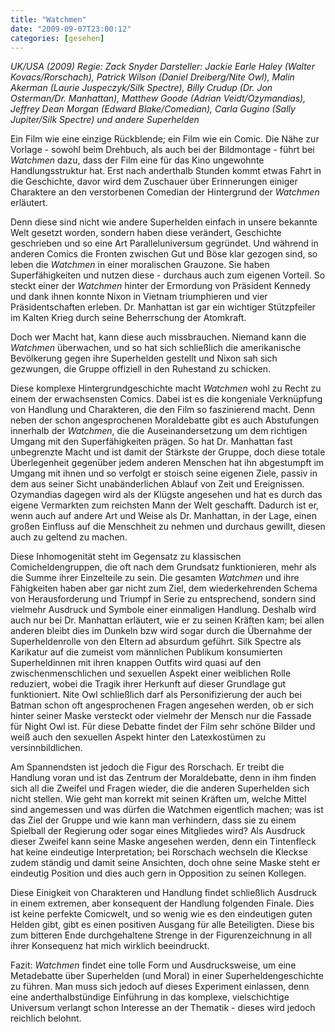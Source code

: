 ```yaml
---
title: "Watchmen"
date: "2009-09-07T23:00:12"
categories: [gesehen]
---
```


*UK/USA (2009)
Regie: Zack Snyder
Darsteller: Jackie Earle Haley (Walter Kovacs/Rorschach), Patrick Wilson (Daniel Dreiberg/Nite Owl), Malin Akerman (Laurie Juspeczyk/Silk Spectre), Billy Crudup (Dr. Jon Osterman/Dr. Manhattan), Matthew Goode (Adrian Veidt/Ozymandias), Jeffrey Dean Morgan (Edward Blake/Comedian), Carla Gugino (Sally Jupiter/Silk Spectre) und andere Superhelden*

Ein Film wie eine einzige Rückblende; ein Film wie ein Comic. Die Nähe zur Vorlage - sowohl beim Drehbuch, als auch bei der Bildmontage - führt bei *Watchmen* dazu, dass der Film eine für das Kino ungewohnte Handlungsstruktur hat. Erst nach anderthalb Stunden kommt etwas Fahrt in die Geschichte, davor wird dem Zuschauer über Erinnerungen einiger Charaktere an den verstorbenen Comedian der Hintergrund der *Watchmen* erläutert.

Denn diese sind nicht wie andere Superhelden einfach in unsere bekannte Welt gesetzt worden, sondern haben diese verändert, Geschichte geschrieben und so eine Art Paralleluniversum gegründet. Und während in anderen Comics die Fronten zwischen Gut und Böse klar gezogen sind, so leben die *Watchmen* in einer moralischen Grauzone. Sie haben Superfähigkeiten und nutzen diese - durchaus auch zum eigenen Vorteil. So steckt einer der *Watchmen* hinter der Ermordung von Präsident Kennedy und dank ihnen konnte Nixon in Vietnam triumphieren und vier Präsidentschaften erleben. Dr. Manhattan ist gar ein wichtiger Stützpfeiler im Kalten Krieg durch seine Beherrschung der Atomkraft.

Doch wer Macht hat, kann diese auch missbrauchen. Niemand kann die *Watchmen* überwachen, und so hat sich schließlich die amerikanische Bevölkerung gegen ihre Superhelden gestellt und Nixon sah sich gezwungen, die Gruppe offiziell in den Ruhestand zu schicken.

Diese komplexe Hintergrundgeschichte macht *Watchmen* wohl zu Recht zu einem der erwachsensten Comics. Dabei ist es die kongeniale Verknüpfung von Handlung und Charakteren, die den Film so faszinierend macht. Denn neben der schon angesprochenen Moraldebatte gibt es auch Abstufungen innerhalb der *Watchmen*, die die Auseinandersetzung um dem richtigen Umgang mit den Superfähigkeiten prägen. So hat Dr. Manhattan fast unbegrenzte Macht und ist damit der Stärkste der Gruppe, doch diese totale Überlegenheit gegenüber jedem anderen Menschen hat ihn abgestumpft im Umgang mit ihnen und so verfolgt er stoisch seine eigenen Ziele, passiv in dem aus seiner Sicht unabänderlichen Ablauf von Zeit und Ereignissen. Ozymandias dagegen wird als der Klügste angesehen und hat es durch das eigene Vermarkten zum reichsten Mann der Welt geschafft. Dadurch ist er, wenn auch auf andere Art und Weise als Dr. Manhattan, in der Lage, einen großen Einfluss auf die Menschheit zu nehmen und durchaus gewillt, diesen auch zu geltend zu machen.

Diese Inhomogenität steht im Gegensatz zu klassischen Comicheldengruppen, die oft nach dem Grundsatz funktionieren, mehr als die Summe ihrer Einzelteile zu sein. Die gesamten *Watchmen* und ihre Fähigkeiten haben aber gar nicht zum Ziel, dem wiederkehrenden Schema von Herausforderung und Triumpf in Serie zu entsprechend, sondern sind vielmehr Ausdruck und Symbole einer einmaligen Handlung. Deshalb wird auch nur bei Dr. Manhattan erläutert, wie er zu seinen Kräften kam; bei allen anderen bleibt dies im Dunkeln bzw wird sogar durch die Übernahme der Superheldenrolle von den Eltern ad absurdum geführt. Silk Spectre als Karikatur auf die zumeist vom männlichen Publikum konsumierten Superheldinnen mit ihren knappen Outfits wird quasi auf den zwischenmenschlichen und sexuellen Aspekt einer weiblichen Rolle reduziert, wobei die Tragik ihrer Herkunft auf dieser Grundlage gut funktioniert. Nite Owl schließlich darf als Personifizierung der auch bei Batman schon oft angesprochenen Fragen angesehen werden, ob er sich hinter seiner Maske versteckt oder vielmehr der Mensch nur die Fassade für Night Owl ist. Für diese Debatte findet der Film sehr schöne Bilder und weiß auch den sexuellen Aspekt hinter den Latexkostümen zu versinnbildlichen.

Am Spannendsten ist jedoch die Figur des Rorschach. Er treibt die Handlung voran und ist das Zentrum der Moraldebatte, denn in ihm finden sich all die Zweifel und Fragen wieder, die die anderen Superhelden sich nicht stellen. Wie geht man korrekt mit seinen Kräften um, welche Mittel sind angemessen und was dürfen die Watchmen eigentlich machen; was ist das Ziel der Gruppe und wie kann man verhindern, dass sie zu einem Spielball der Regierung oder sogar eines Mitgliedes wird? Als Ausdruck dieser Zweifel kann seine Maske angesehen werden, denn ein Tintenfleck hat keine eindeutige Interpretation; bei Rorschach wechseln die Kleckse zudem ständig und damit seine Ansichten, doch ohne seine Maske steht er eindeutig Position und dies auch gern in Opposition zu seinen Kollegen.

Diese Einigkeit von Charakteren und Handlung findet schließlich Ausdruck in einem extremen, aber konsequent der Handlung folgenden Finale. Dies ist keine perfekte Comicwelt, und so wenig wie es den eindeutigen guten Helden gibt, gibt es einen positiven Ausgang für alle Beteiligten. Diese bis zum bitteren Ende durchgehaltene Strenge in der Figurenzeichnung in all ihrer Konsequenz hat mich wirklich beeindruckt.

Fazit: *Watchmen* findet eine tolle Form und Ausdrucksweise, um eine Metadebatte über Superhelden (und Moral) in einer Superheldengeschichte zu führen. Man muss sich jedoch auf dieses Experiment einlassen, denn eine anderthalbstündige Einführung in das komplexe, vielschichtige Universum verlangt schon Interesse an der Thematik - dieses wird jedoch reichlich belohnt.
